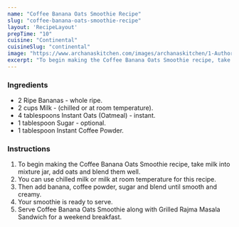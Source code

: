 ---
name: "Coffee Banana Oats Smoothie Recipe"
slug: "coffee-banana-oats-smoothie-recipe"
layout: 'RecipeLayout'
prepTime: "10"
cuisine: "Continental"
cuisineSlug: "continental"
image: "https://www.archanaskitchen.com/images/archanaskitchen/1-Author/Reena_vyas/Coffee_Banana_Oats_Smoothie_1600.jpg"
excerpt: "To begin making the Coffee Banana Oats Smoothie recipe, take milk into mixture jar, add oats and blend them well"
---

### Ingredients

- 2 Ripe Bananas - whole ripe.
- 2 cups Milk - (chilled or at room temperature).
- 4 tablespoons Instant Oats (Oatmeal) - instant.
- 1 tablespoon Sugar - optional.
- 1 tablespoon Instant Coffee Powder.

### Instructions

1. To begin making the Coffee Banana Oats Smoothie recipe, take milk into mixture jar, add oats and blend them well.
1. You can use chilled milk or milk at room temperature for this recipe.
1. Then add banana, coffee powder, sugar and blend until smooth and creamy.
1. Your smoothie is ready to serve.
1. Serve Coffee Banana Oats Smoothie along with Grilled Rajma Masala Sandwich for a weekend breakfast.
